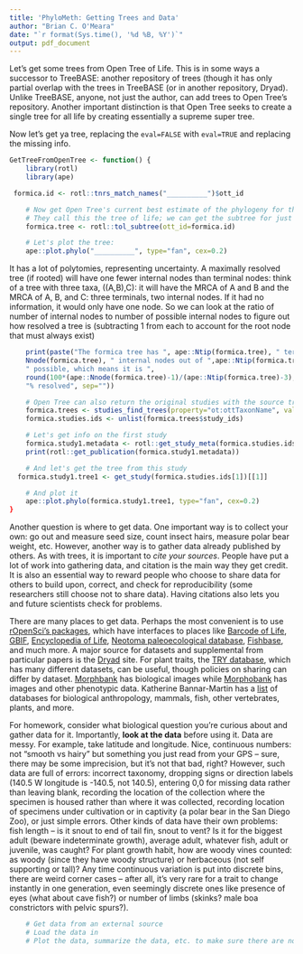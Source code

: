 ```yaml
---
title: 'PhyloMeth: Getting Trees and Data'
author: "Brian C. O'Meara"
date: "`r format(Sys.time(), '%d %B, %Y')`"
output: pdf_document
---
```


Let's get some trees from Open Tree of Life. This is in some ways a successor to TreeBASE: another repository of trees (though it has only partial overlap with the trees in TreeBASE (or in another repository, Dryad). Unlike TreeBASE, anyone, not just the author, can add trees to Open Tree's repository. Another important distinction is that Open Tree seeks to create a single tree for all life by creating essentially a supreme super tree.

Now let's get ya tree, replacing the `eval=FALSE` with `eval=TRUE` and replacing the missing info.

```r

GetTreeFromOpenTree <- function() {
	library(rotl)
	library(ape)

 formica.id <- rotl::tnrs_match_names("__________")$ott_id

	# Now get Open Tree's current best estimate of the phylogeny for the group
	# They call this the tree of life; we can get the subtree for just this group.
	formica.tree <- rotl::tol_subtree(ott_id=formica.id)

	# Let's plot the tree:
	ape::plot.phylo("__________", type="fan", cex=0.2)
```

It has a lot of polytomies, representing uncertainty. A maximally resolved tree (if rooted) will have one fewer internal nodes than terminal nodes: think of a tree with three taxa, ((A,B),C): it will have the MRCA of A and B and the MRCA of A, B, and C: three terminals, two internal nodes. If it had no information, it would only have one node. So we can look at the ratio of number of internal nodes to number of possible internal nodes to figure out how resolved a tree is (subtracting 1 from each to account for the root node that must always exist)

```r
	print(paste("The formica tree has ", ape::Ntip(formica.tree), " terminals and ",
	Nnode(formica.tree), " internal nodes out of ",ape::Ntip(formica.tree)-2,
	" possible, which means it is ",
	round(100*(ape::Nnode(formica.tree)-1)/(ape::Ntip(formica.tree)-3), 2),
	"% resolved", sep=""))

	# Open Tree can also return the original studies with the source trees.
	formica.trees <- studies_find_trees(property="ot:ottTaxonName", value="Formica", detailed=FALSE)
	formica.studies.ids <- unlist(formica.trees$study_ids)

	# Let's get info on the first study
	formica.study1.metadata <- rotl::get_study_meta(formica.studies.ids[1])
	print(rotl::get_publication(formica.study1.metadata))

	# And let's get the tree from this study
  formica.study1.tree1 <- get_study(formica.studies.ids[1])[[1]]

	# And plot it
	ape::plot.phylo(formica.study1.tree1, type="fan", cex=0.2)
}
```

Another question is where to get data. One important way is to collect your own: go out and measure seed size, count insect hairs, measure polar bear weight, etc. However, another way is to gather data already published by others. As with trees, it is important to *cite your sources*. People have put a lot of work into gathering data, and citation is the main way they get credit. It is also an essential way to reward people who choose to share data for others to build upon, correct, and check for reproducibility (some researchers still choose not to share data). Having citations also lets you and future scientists check for problems.

There are many places to get data. Perhaps the most convenient is to use [rOpenSci's packages](https://ropensci.org/packages/), which have interfaces to places like [Barcode of Life](https://github.com/ropensci/bold), [GBIF](https://github.com/ropensci/rgbif), [Encyclopedia of Life](https://github.com/ropensci/reol), [Neotoma paleoecological database](https://github.com/ropensci/neotoma), [Fishbase](https://github.com/ropensci/rfishbase), and much more. A major source for datasets and supplemental from particular papers is the [Dryad](http://datadryad.org) site. For plant traits, the [TRY database](https://www.try-db.org/TryWeb/Home.php), which has many different datasets, can be useful, though policies on sharing can differ by dataset. [Morphbank](http://www.morphbank.net) has biological images while [Morphobank](https://morphobank.org) has images and other phenotypic data. Katherine Bannar-Martin has a [list](http://www.khbannarmartin.com/online-databases/) of databases for biological anthropology, mammals, fish, other vertebrates, plants, and more.

For homework, consider what biological question you're curious about and gather data for it. Importantly, **look at the data** before using it. Data are messy. For example, take latitude and longitude. Nice, continuous numbers: not "smooth vs hairy" but something you just read from your GPS -- sure, there may be some imprecision, but it's not that bad, right? However, such data are full of errors: incorrect taxonomy, dropping signs or direction labels (140.5 W longitude is -140.5, not 140.5), entering 0,0 for missing data rather than leaving blank, recording the location of the collection where the specimen is housed rather than where it was collected, recording location of specimens under cultivation or in captivity (a polar bear in the San Diego Zoo), or just simple errors. Other kinds of data have their own problems: fish length -- is it snout to end of tail fin, snout to vent? Is it for the biggest adult (beware indeterminate growth), average adult, whatever fish, adult or juvenile, was caught? For plant growth habit, how are woody vines counted: as woody (since they have woody structure) or herbaceous (not self supporting or tall)? Any time continuous variation is put into discrete bins, there are weird corner cases -- after all, it's very rare for a trait to change instantly in one generation, even seemingly discrete ones like presence of eyes (what about cave fish?) or number of limbs (skinks? male boa constrictors with pelvic spurs?).

```r
	# Get data from an external source
	# Load the data in
	# Plot the data, summarize the data, etc. to make sure there are no weird values.
```
